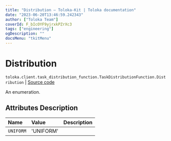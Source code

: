 ```yaml
---
title: "Distribution — Toloka-Kit | Toloka documentation"
date: "2023-06-20T13:46:59.242343"
author: ["Toloka Team"]
coverId: F_bIcOYF9yjrxkPZrXc3
tags: ["engineering"]
ogDescription: ""
docsMenu: "tkitMenu"
---
```


# Distribution

`toloka.client.task_distribution_function.TaskDistributionFunction.Distribution` | [Source code](https://github.com/Toloka/toloka-kit/blob/v1.2.0/src/client/task_distribution_function.py#L32)

An enumeration.

## Attributes Description

| Name | Value | Description |
| :------| :-----------| :----------| 
`UNIFORM`|'UNIFORM'|